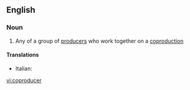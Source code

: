 ==English==

===Noun===
{{en-noun}}

# Any of a group of [[producer]]s who work together on a [[coproduction]]

====Translations====
{{trans-top|coproducer}}
*Italian: {{t-|it|coproduttore|m}}
{{trans-mid}}

{{trans-bottom}}

[[vi:coproducer]]